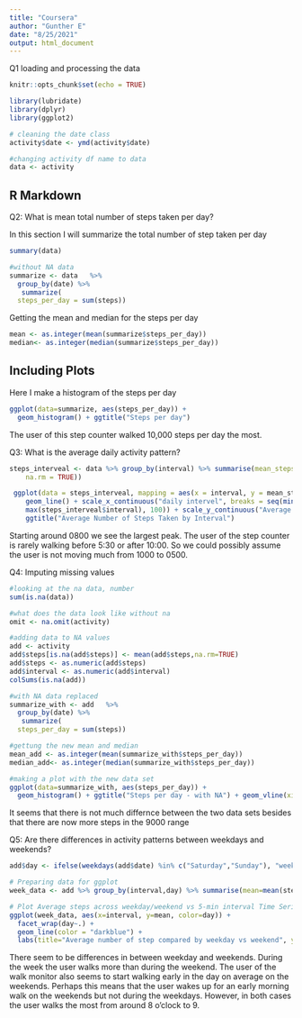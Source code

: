 ```yaml
---
title: "Coursera"
author: "Gunther E"
date: "8/25/2021"
output: html_document
---
```

Q1 loading and processing the data

```r
knitr::opts_chunk$set(echo = TRUE)

library(lubridate)
library(dplyr)
library(ggplot2)

# cleaning the date class
activity$date <- ymd(activity$date)

#changing activity df name to data
data <- activity

```

## R Markdown
Q2: What is mean total number of steps taken per day?

In this section I will summarize the total number of step taken per day

```r

summary(data)

#without NA data
summarize <- data   %>%
  group_by(date) %>%
   summarize(
  steps_per_day = sum(steps))

```
Getting the mean and median for the steps per day
```r
mean <- as.integer(mean(summarize$steps_per_day))
median<- as.integer(median(summarize$steps_per_day))
```

## Including Plots

Here I make a histogram of the steps per day

```r

ggplot(data=summarize, aes(steps_per_day)) + 
  geom_histogram() + ggtitle("Steps per day") 

```

The user of this step counter walked 10,000 steps per day the most. 



##############################################

Q3: What is the average daily activity pattern?
```r

steps_interveal <- data %>% group_by(interval) %>% summarise(mean_steps = mean(steps, 
    na.rm = TRUE))

 ggplot(data = steps_interveal, mapping = aes(x = interval, y = mean_steps)) + 
    geom_line() + scale_x_continuous("daily intervel", breaks = seq(min(steps_interveal$interval), 
    max(steps_interveal$interval), 100)) + scale_y_continuous("Average Number of Steps") + 
    ggtitle("Average Number of Steps Taken by Interval")
```
Starting around 0800 we see the largest peak. The user of the step counter is rarely walking before 5:30 or after 10:00. So we could possibly assume the user is not moving much from 1000 to 0500. 


###################################################

Q4: Imputing missing values

```r
#looking at the na data, number
sum(is.na(data))

#what does the data look like without na
omit <- na.omit(activity)

#adding data to NA values
add <- activity
add$steps[is.na(add$steps)] <- mean(add$steps,na.rm=TRUE)
add$steps <- as.numeric(add$steps)
add$interval <- as.numeric(add$interval)
colSums(is.na(add))

#with NA data replaced
summarize_with <- add   %>%
  group_by(date) %>%
   summarize(
  steps_per_day = sum(steps))

#gettung the new mean and median
mean_add <- as.integer(mean(summarize_with$steps_per_day))
median_add<- as.integer(median(summarize_with$steps_per_day))
```
```r

#making a plot with the new data set 
ggplot(data=summarize_with, aes(steps_per_day)) + 
  geom_histogram() + ggtitle("Steps per day - with NA") + geom_vline(xintercept=mean_add, colour="red", linetype="solid", size=2) +  geom_vline(xintercept=median_add, colour="blue" , linetype="dotted", size=2) 

```

It seems that there is not much differnce between the two data sets besides that there are now more steps in the 9000 range


######################################################

Q5:
Are there differences in activity patterns between weekdays and weekends?

```r

add$day <- ifelse(weekdays(add$date) %in% c("Saturday","Sunday"), "weekday", "weekend")

# Preparing data for ggplot
week_data <- add %>% group_by(interval,day) %>% summarise(mean=mean(steps))

# Plot Average steps across weekday/weekend vs 5-min interval Time Series
ggplot(week_data, aes(x=interval, y=mean, color=day)) + 
  facet_wrap(day~.) +
  geom_line(color = "darkblue") + 
  labs(title="Average number of step compared by weekday vs weekend", y="Average Number of Steps", x="Time series") + theme_grey()

```
There seem to be differences in between weekday and weekends. During the week the user walks more than during the weekend. The user of the walk monitor also seems to start walking early in the day on average on the weekends. Perhaps this means that the user wakes up for an early morning walk on the weekends but not during the weekdays. However, in both cases the user walks the most from around 8 o'clock to 9. 
